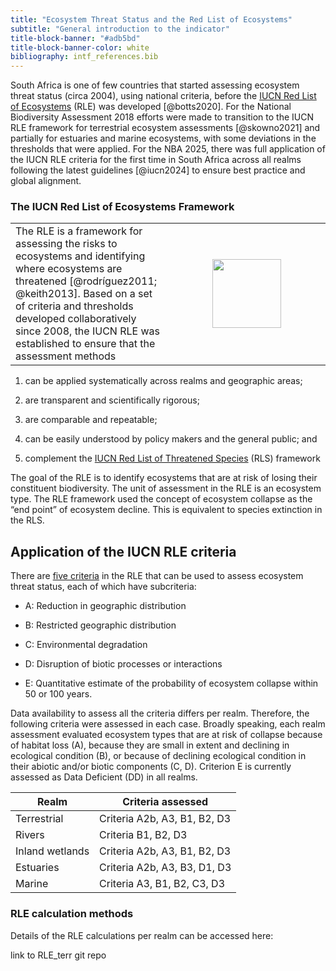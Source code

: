 ```yaml
---
title: "Ecosystem Threat Status and the Red List of Ecosystems"
subtitle: "General introduction to the indicator"
title-block-banner: "#adb5bd"
title-block-banner-color: white
bibliography: intf_references.bib
---
```


South Africa is one of few countries that started assessing ecosystem threat status (circa 2004), using national criteria, before the [IUCN Red List of Ecosystems](https://iucnrle.org/){target="blank"} (RLE) was developed [@botts2020]. For the National Biodiversity Assessment 2018 efforts were made to transition to the IUCN RLE framework for terrestrial ecosystem assessments [@skowno2021] and partially for estuaries and marine ecosystems, with some deviations in the thresholds that were applied. For the NBA 2025, there was full application of the IUCN RLE criteria for the first time in South Africa across all realms following the latest guidelines [@iucn2024] to ensure best practice and global alignment.

### The IUCN Red List of Ecosystems Framework

|  |  |
|----|:--:|
| The RLE is a framework for assessing the risks to ecosystems and identifying where ecosystems are threatened [@rodríguez2011; @keith2013]. Based on a set of criteria and thresholds developed collaboratively since 2008, the IUCN RLE was established to ensure that the assessment methods | ![](images/RLE%20logo%20new.png){width="110"} |

1.  can be applied systematically across realms and geographic areas;

2.  are transparent and scientifically rigorous;

3.  are comparable and repeatable;

4.  can be easily understood by policy makers and the general public; and

5.  complement the [IUCN Red List of Threatened Species](https://www.iucnredlist.org/) (RLS) framework

The goal of the RLE is to identify ecosystems that are at risk of losing their constituent biodiversity. The unit of assessment in the RLE is an ecosystem type. The RLE framework used the concept of ecosystem collapse as the “end point” of ecosystem decline. This is equivalent to species extinction in the RLS.

## Application of the IUCN RLE criteria

There are [five criteria](https://iucnrle.org/documents_and_publications){target="blank"} in the RLE that can be used to assess ecosystem threat status, each of which have subcriteria:

-   A: Reduction in geographic distribution

-   B: Restricted geographic distribution

-   C: Environmental degradation

-   D: Disruption of biotic processes or interactions

-   E: Quantitative estimate of the probability of ecosystem collapse within 50 or 100 years.

Data availability to assess all the criteria differs per realm. Therefore, the following criteria were assessed in each case. Broadly speaking, each realm assessment evaluated ecosystem types that are at risk of collapse because of habitat loss (A), because they are small in extent and declining in ecological condition (B), or because of declining ecological condition in their abiotic and/or biotic components (C, D). Criterion E is currently assessed as Data Deficient (DD) in all realms.

| Realm           | Criteria assessed            |
|-----------------|------------------------------|
| Terrestrial     | Criteria A2b, A3, B1, B2, D3 |
| Rivers          | Criteria B1, B2, D3          |
| Inland wetlands | Criteria A2b, A3, B1, B2, D3 |
| Estuaries       | Criteria A2b, A3, B3, D1, D3 |
| Marine          | Criteria A3, B1, B2, C3, D3  |

### RLE calculation methods

Details of the RLE calculations per realm can be accessed here:

link to RLE_terr git repo
